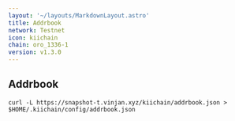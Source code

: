 ```yaml
---
layout: '~/layouts/MarkdownLayout.astro'
title: Addrbook
network: Testnet
icon: kiichain
chain: oro_1336-1
version: v1.3.0
---
```

## Addrbook

```
curl -L https://snapshot-t.vinjan.xyz/kiichain/addrbook.json > $HOME/.kiichain/config/addrbook.json
```
